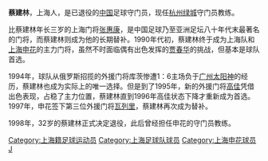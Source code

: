 {{Football player infobox
| playername =蔡建林
| image    = 
| fullname =蔡建林
| englishfullname =Cai Jianlin
| nickname =
| dateofbirth ={{birth date and age|1965|7|23}}
| height={{height|m=1.91}}
| countryofbirth = [[中國|中國]]
| cityofbirth = [[上海|上海]]
| currentclub  =已退役
| position =守门员
| youthyears =
| youthclubs =
| years = 1985-1993年<br/>1994-1998年
| clubs = [[上海足球队|上海队]]<br/>[[上海申花|上海申花]]
| caps(goals)= <br/>30{{0}}(-)
| nationalyears =
| nationalteam =
| nationalcaps(goals)=
}}
'''蔡建林'''{{BD|1965年|7月23日|||C}}，上海人，是已退役的[[中国|中国]]足球守门员，现任[[杭州绿城|杭州绿城]]守门员教练。

比蔡建林年长三岁的上海门将[[张惠康|张惠康]]，是中国足球乃至亚洲足坛八十年代末最著名的门将，而蔡建林则成为他的长期替补。1990年代初，蔡建林终于成为上海队和[[上海申花|上海申花]]的主力门将，虽然不时面临偶有出色发挥的[[贾春华|贾春华]]的挑战，但基本是球队首选。

1994年，球队从俄罗斯招揽的外援门将库茨惨遭1：6主场负于[[广州太阳神|广州太阳神]]的经历，蔡建林也成为实际上的唯一选择。但是到了1995年，新的外援门将[[高佳|高佳]]凭借出色表现，占稳了主力位置，蔡建林直到1996年高佳状态下降才重新成为首选。1997年，申花签下第三位外援门将[[瓦列里·克莱米约诺夫|瓦列里]]，蔡建林再次成为替补。

1998年，32岁的蔡建林正式决定退役，此后曾经担任申花的守门员教练。

{{上海申花1995年}}
{{DEFAULTSORT:CAI Jianlin}}
[[Category:上海籍足球运动员|Category:上海籍足球运动员]]
[[Category:上海足球队球员|Category:上海足球队球员]]
[[Category:上海申花球员|Category:上海申花球员]]
[[Category:蔡姓|J]]